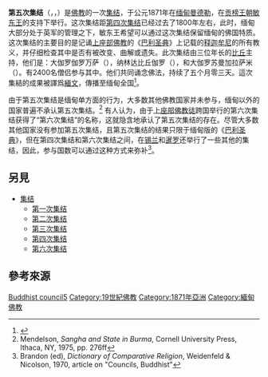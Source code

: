 {{Contains special characters|缅甸语|characters=}}
{{TheravadaBuddhism}}
'''第五次集结'''（{{lang-my|ပဉ္စမသင်္ဂါယနာ}}，{{lang-pi|Pañcamasaṃgāyanā}}，{{lang-en|Fifth Buddhist Council}}）是[[佛教|佛教]]的一次[[集结|集结]]，于公元1871年在[[缅甸|缅甸]][[曼德勒|曼德勒]]，在[[贡榜王朝|贡榜王朝]][[敏東|敏东王]]的支持下举行。这次集结距[[第四次集结|第四次集结]]已经过去了1800年左右，此时，缅甸大部分处于英军的管理之下，敏东王希望可以通过这次集结保留缅甸的佛国特质。这次集结的主要目的是记诵[[上座部佛教|上座部佛教]]的《[[巴利圣典|巴利圣典]]》上记载的[[释迦牟尼|释迦牟尼]]的所有教义，并仔细检查其中是否有被改变、曲解或遗失。此次集结由三位年长的[[比丘|比丘]]主持，他们是：大伽罗伽罗万萨（{{Lang-en|Mahathera Jagarabhivamsa}}），纳林达比丘伽罗（{{Lang-en|Narindabhidhaja}}），和大伽罗苏曼加拉萨米（{{Lang-en|Mahathera Sumangalasami}}）。有2400名僧侣参与其中。他们共同诵念佛法，持续了五个月零三天。這次集結的成果被譯爲[[緬文|緬文]]，傳播至缅甸全国<ref>{{Cite book|title=现代佛教学术丛刊 83 第9辑 3 东南亚佛教研究|last=张曼涛|first=|publisher=大乘文化出版社|year=1978.10|isbn=|location=|pages=200-201}}</ref>。

由于第五次集结是缅甸单方面的行为，大多数其他佛教国家并未参与，缅甸以外的国家普遍不承认第五次集结。<ref>Mendelson, ''Sangha and State in Burma'', Cornell University Press, Ithaca, NY, 1975, pp. 276ff</ref> 有人认为，由于[[上座部佛教|上座部佛教徒]]跨国举行的第六次集结获得了“第六次集结”的名称，这就隐含地承认了第五次集结的存在。尽管大多数其他国家没有参加第五次集结，且第五次集结的结果只限于缅甸版的《[[巴利圣典|巴利圣典]]》，但在第四次集结和第六次集结之间，在[[锡兰|锡兰]]和[[泰国|暹罗]]还举行了一些其他的集结，因此，参与国数可以通过这种方式来弥补<ref>Brandon (ed), ''Dictionary of Comparative Religion'', Weidenfeld & Nicolson, 1970, article on "Councils, Buddhist"</ref>。

== 另見 ==
* [[集结|集结]]
** [[第一次集结|第一次集结]]
** [[第二次集结|第二次集结]]
** [[第三次集结|第三次集结]]
** [[第四次集结|第四次集结]]
** [[第六次集结|第六次集结]]

== 參考來源 ==
<references/>

{{Authority control}}
{{DEFAULTSORT:Fifth Buddhist Council}}
[[Category:佛教集结大会|Buddhist council5]]
[[Category:19世紀佛教|Category:19世紀佛教]]
[[Category:1871年亞洲|Category:1871年亞洲]]
[[Category:緬甸佛教|Category:緬甸佛教]]